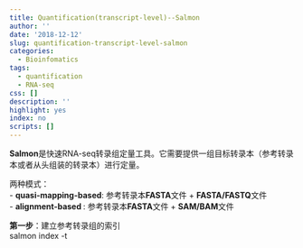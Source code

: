 ```yaml
---
title: Quantification(transcript-level)--Salmon
author: ''
date: '2018-12-12'
slug: quantification-transcript-level-salmon
categories:
  - Bioinfomatics
tags:
  - quantification
  - RNA-seq
css: []
description: ''
highlight: yes
index: no
scripts: []
---
```



**Salmon**是快速RNA-seq转录组定量工具。它需要提供一组目标转录本（参考转录本或者从头组装的转录本）进行定量。   


两种模式：   
- **quasi-mapping-based**:  参考转录本**FASTA**文件 + **FASTA/FASTQ**文件   
- **alignment-based **: 参考转录本**FASTA**文件 + **SAM/BAM**文件   


**第一步**：建立参考转录组的索引   
salmon index -t 




